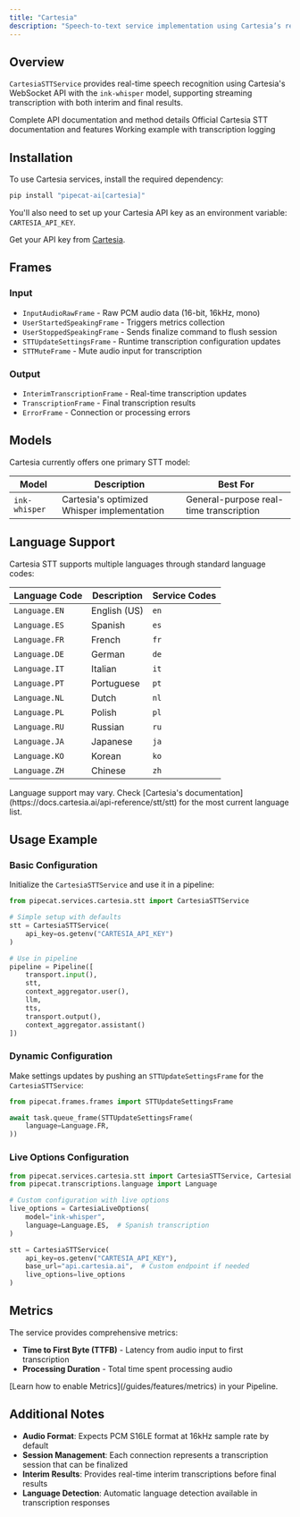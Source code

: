 ```yaml
---
title: "Cartesia"
description: "Speech-to-text service implementation using Cartesia’s real-time transcription API"
---
```


## Overview

`CartesiaSTTService` provides real-time speech recognition using Cartesia's WebSocket API with the `ink-whisper` model, supporting streaming transcription with both interim and final results.

<CardGroup cols={3}>
  <Card
    title="API Reference"
    icon="code"
    href="https://reference-server.pipecat.ai/en/latest/api/pipecat.services.cartesia.stt.html"
  >
    Complete API documentation and method details
  </Card>
  <Card
    title="Cartesia Docs"
    icon="book"
    href="https://docs.cartesia.ai/api-reference/stt/stt"
  >
    Official Cartesia STT documentation and features
  </Card>
  <Card
    title="Example Code"
    icon="play"
    href="https://github.com/pipecat-ai/pipecat/blob/main/examples/foundational/13f-cartesia-transcription.py"
  >
    Working example with transcription logging
  </Card>
</CardGroup>

## Installation

To use Cartesia services, install the required dependency:

```bash
pip install "pipecat-ai[cartesia]"
```

You'll also need to set up your Cartesia API key as an environment variable: `CARTESIA_API_KEY`.

<Tip>Get your API key from [Cartesia](https://cartesia.ai/).</Tip>

## Frames

### Input

- `InputAudioRawFrame` - Raw PCM audio data (16-bit, 16kHz, mono)
- `UserStartedSpeakingFrame` - Triggers metrics collection
- `UserStoppedSpeakingFrame` - Sends finalize command to flush session
- `STTUpdateSettingsFrame` - Runtime transcription configuration updates
- `STTMuteFrame` - Mute audio input for transcription

### Output

- `InterimTranscriptionFrame` - Real-time transcription updates
- `TranscriptionFrame` - Final transcription results
- `ErrorFrame` - Connection or processing errors

## Models

Cartesia currently offers one primary STT model:

| Model         | Description                                 | Best For                                |
| ------------- | ------------------------------------------- | --------------------------------------- |
| `ink-whisper` | Cartesia's optimized Whisper implementation | General-purpose real-time transcription |

## Language Support

Cartesia STT supports multiple languages through standard language codes:

| Language Code | Description  | Service Codes |
| ------------- | ------------ | ------------- |
| `Language.EN` | English (US) | `en`          |
| `Language.ES` | Spanish      | `es`          |
| `Language.FR` | French       | `fr`          |
| `Language.DE` | German       | `de`          |
| `Language.IT` | Italian      | `it`          |
| `Language.PT` | Portuguese   | `pt`          |
| `Language.NL` | Dutch        | `nl`          |
| `Language.PL` | Polish       | `pl`          |
| `Language.RU` | Russian      | `ru`          |
| `Language.JA` | Japanese     | `ja`          |
| `Language.KO` | Korean       | `ko`          |
| `Language.ZH` | Chinese      | `zh`          |

<Note>
  Language support may vary. Check [Cartesia's
  documentation](https://docs.cartesia.ai/api-reference/stt/stt) for the most
  current language list.
</Note>

## Usage Example

### Basic Configuration

Initialize the `CartesiaSTTService` and use it in a pipeline:

```python
from pipecat.services.cartesia.stt import CartesiaSTTService

# Simple setup with defaults
stt = CartesiaSTTService(
    api_key=os.getenv("CARTESIA_API_KEY")
)

# Use in pipeline
pipeline = Pipeline([
    transport.input(),
    stt,
    context_aggregator.user(),
    llm,
    tts,
    transport.output(),
    context_aggregator.assistant()
])
```

### Dynamic Configuration

Make settings updates by pushing an `STTUpdateSettingsFrame` for the `CartesiaSTTService`:

```python
from pipecat.frames.frames import STTUpdateSettingsFrame

await task.queue_frame(STTUpdateSettingsFrame(
    language=Language.FR,
))
```

### Live Options Configuration

```python
from pipecat.services.cartesia.stt import CartesiaSTTService, CartesiaLiveOptions
from pipecat.transcriptions.language import Language

# Custom configuration with live options
live_options = CartesiaLiveOptions(
    model="ink-whisper",
    language=Language.ES,  # Spanish transcription
)

stt = CartesiaSTTService(
    api_key=os.getenv("CARTESIA_API_KEY"),
    base_url="api.cartesia.ai",  # Custom endpoint if needed
    live_options=live_options
)
```

## Metrics

The service provides comprehensive metrics:

- **Time to First Byte (TTFB)** - Latency from audio input to first transcription
- **Processing Duration** - Total time spent processing audio

<Info>
  [Learn how to enable Metrics](/guides/features/metrics) in your Pipeline.
</Info>

## Additional Notes

- **Audio Format**: Expects PCM S16LE format at 16kHz sample rate by default
- **Session Management**: Each connection represents a transcription session that can be finalized
- **Interim Results**: Provides real-time interim transcriptions before final results
- **Language Detection**: Automatic language detection available in transcription responses
